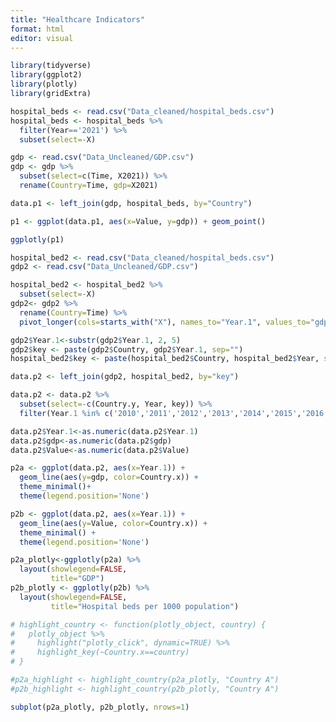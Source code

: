 ```yaml
---
title: "Healthcare Indicators"
format: html
editor: visual
---
```


```r
library(tidyverse)
library(ggplot2)
library(plotly)
library(gridExtra)
```

```r
hospital_beds <- read.csv("Data_cleaned/hospital_beds.csv")
hospital_beds <- hospital_beds %>%
  filter(Year=='2021') %>%
  subset(select=-X)

gdp <- read.csv("Data_Uncleaned/GDP.csv")
gdp <- gdp %>%
  subset(select=c(Time, X2021)) %>%
  rename(Country=Time, gdp=X2021)

data.p1 <- left_join(gdp, hospital_beds, by="Country")

```

```r

p1 <- ggplot(data.p1, aes(x=Value, y=gdp)) + geom_point()

ggplotly(p1)
```

```r
hospital_bed2 <- read.csv("Data_cleaned/hospital_beds.csv")
gdp2 <- read.csv("Data_Uncleaned/GDP.csv")

hospital_bed2 <- hospital_bed2 %>%
  subset(select=-X)
gdp2<- gdp2 %>%
  rename(Country=Time) %>%
  pivot_longer(cols=starts_with("X"), names_to="Year.1", values_to="gdp")

gdp2$Year.1<-substr(gdp2$Year.1, 2, 5)
gdp2$key <- paste(gdp2$Country, gdp2$Year.1, sep="")
hospital_bed2$key <- paste(hospital_bed2$Country, hospital_bed2$Year, sep="")

data.p2 <- left_join(gdp2, hospital_bed2, by="key")

data.p2 <- data.p2 %>%
  subset(select=-c(Country.y, Year, key)) %>%
  filter(Year.1 %in% c('2010','2011','2012','2013','2014','2015','2016','2017','2018','2019','2020','2021','2022'))

data.p2$Year.1<-as.numeric(data.p2$Year.1)
data.p2$gdp<-as.numeric(data.p2$gdp)
data.p2$Value<-as.numeric(data.p2$Value)


```

```r
p2a <- ggplot(data.p2, aes(x=Year.1)) +
  geom_line(aes(y=gdp, color=Country.x)) +
  theme_minimal()+
  theme(legend.position='None')

p2b <- ggplot(data.p2, aes(x=Year.1)) +
  geom_line(aes(y=Value, color=Country.x)) +
  theme_minimal() +
  theme(legend.position='None')

p2a_plotly<-ggplotly(p2a) %>%
  layout(showlegend=FALSE,
         title="GDP")
p2b_plotly <- ggplotly(p2b) %>%
  layout(showlegend=FALSE,
         title="Hospital beds per 1000 population")

# highlight_country <- function(plotly_object, country) {
#   plotly_object %>%
#     highlight("plotly_click", dynamic=TRUE) %>%
#     highlight_key(~Country.x==country)
# }

#p2a_highlight <- highlight_country(p2a_plotly, "Country A")
#p2b_highlight <- highlight_country(p2b_plotly, "Country A")

subplot(p2a_plotly, p2b_plotly, nrows=1)
```
